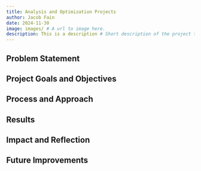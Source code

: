 ```yaml
---
title: Analysis and Optimization Projects
author: Jacob Fain
date: 2024-11-30
image: images/ # A url to image here.
description: This is a description # Short description of the project to be shown on overview page.
---
```


## Problem Statement

## Project Goals and Objectives

## Process and Approach

## Results

## Impact and Reflection

## Future Improvements